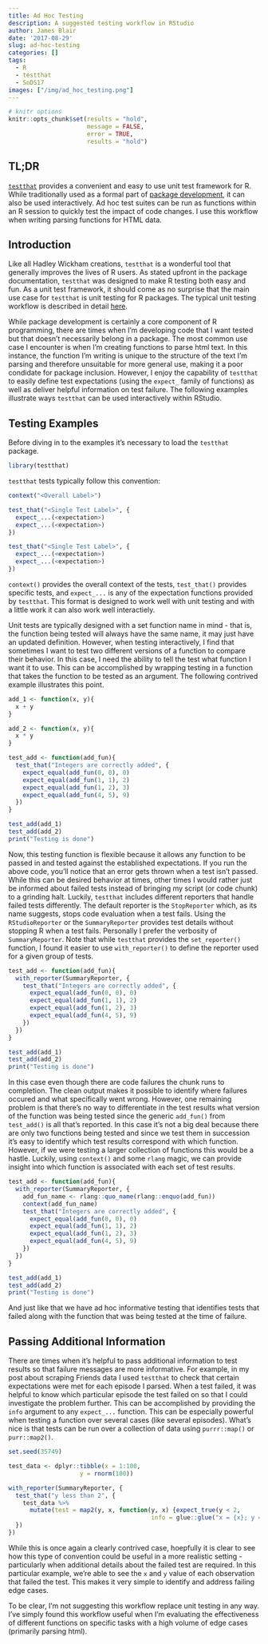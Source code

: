```yaml
---
title: Ad Hoc Testing
description: A suggested testing workflow in RStudio
author: James Blair
date: '2017-08-29'
slug: ad-hoc-testing
categories: []
tags:
  - R
  - testthat
  - SoDS17
images: ["/img/ad_hoc_testing.png"]
---
```

```r
# knitr options
knitr::opts_chunk$set(results = "hold",
                      message = FALSE,
                      error = TRUE,
                      results = "hold")
```


## TL;DR
[`testthat`](https://github.com/hadley/testthat) provides a convenient and easy to use unit test framework for R. While traditionally used as a formal part of [package development](http://r-pkgs.had.co.nz/tests.html), it can also be used interactively. Ad hoc test suites can be run as functions within an R session to quickly test the impact of code changes. I use this workflow when writing parsing functions for HTML data.

## Introduction
Like all Hadley Wickham creations, `testthat` is a wonderful tool that generally improves the lives of R users. As stated upfront in the package documentation, `testthat` was designed to make R testing both easy and fun. As a unit test framework, it should come as no surprise that the main use case for `testthat` is unit testing for R packages. The typical unit testing workflow is described in detail [here](http://r-pkgs.had.co.nz/tests.html).

While package development is certainly a core component of R programming, there are times when I'm developing code that I want tested but that doesn't necessarily belong in a package. The most common use case I encounter is when I'm creating functions to parse html text. In this instance, the function I'm writing is unique to the structure of the text I'm parsing and therefore unsuitable for more general use, making it a poor condidate for package inclusion. However, I enjoy the capability of `testthat` to easily define test expectations (using the `expect_` family of functions) as well as deliver helpful information on test failure. The following examples illustrate ways `testthat` can be used interactively within RStudio.

## Testing Examples
Before diving in to the examples it's necessary to load the `testthat` package.
```r
library(testthat)
```

`testthat` tests typically follow this convention:

```r
context("<Overall Label>")

test_that("<Single Test Label>", {
  expect_...(<expectation>)
  expect_...(<expectation>)
})

test_that("<Single Test Label>", {
  expect_...(<expectation>)
  expect_...(<expectation>)
})
```

`context()` provides the overall context of the tests, `test_that()` provides specific tests, and `expect_...` is any of the expectation functions provided by `testthat`. This format is designed to work well with unit testing and with a little work it can also work well interactiely. 

Unit tests are typically designed with a set function name in mind - that is, the function being tested will always have the same name, it may just have an updated definition. However, when testing interactively, I find that sometimes I want to test two different versions of a function to compare their behavior. In this case, I need the ability to tell the test what function I want it to use. This can be accomplished by wrapping testing in a function that takes the function to be tested as an argument. The following contrived example illustrates this point.

```r
add_1 <- function(x, y){
  x + y
}

add_2 <- function(x, y){
  x * y
}

test_add <- function(add_fun){
  test_that("Integers are correctly added", {
    expect_equal(add_fun(0, 0), 0)
    expect_equal(add_fun(1, 1), 2)
    expect_equal(add_fun(1, 2), 3)
    expect_equal(add_fun(4, 5), 9)
  })
}

test_add(add_1)
test_add(add_2)
print("Testing is done")
```

Now, this testing function is flexible because it allows any function to be passed in and tested against the established expectations. If you run the above code, you'll notice that an error gets thrown when a test isn't passed. While this can be desired behavior at times, other times I would rather just be informed about failed tests instead of bringing my script (or code chunk) to a grinding halt. Luckily, `testthat` includes different reporters that handle failed tests differently. The default reporter is the `StopReporter` which, as its name suggests, stops code evaluation when a test fails. Using the `RStudioReporter` or the `SummaryReporter` provides test details without stopping R when a test fails. Personally I prefer the verbosity of `SummaryReporter`. Note that while `testthat` provides the `set_reporter()` function, I found it easier to use `with_reporter()` to define the reporter used for a given group of tests.

```r
test_add <- function(add_fun){
  with_reporter(SummaryReporter, {
    test_that("Integers are correctly added", {
      expect_equal(add_fun(0, 0), 0)
      expect_equal(add_fun(1, 1), 2)
      expect_equal(add_fun(1, 2), 3)
      expect_equal(add_fun(4, 5), 9)
    })
  })
}

test_add(add_1)
test_add(add_2)
print("Testing is done")
```

In this case even though there are code failures the chunk runs to completion. The clean output makes it possible to identify where failures occured and what specifically went wrong. However, one remaining problem is that there's no way to differentiate in the test results what version of the function was being tested since the generic `add_fun()` from `test_add()` is all that's reported. In this case it's not a big deal because there are only two functions being tested and since we test them in succession it's easy to identify which test results correspond with which function. However, if we were testing a larger collection of functions this would be a hastle. Luckily, using `context()` and some `rlang` magic, we can provide insight into which function is associated with each set of test results.

```r
test_add <- function(add_fun){
  with_reporter(SummaryReporter, {
    add_fun_name <- rlang::quo_name(rlang::enquo(add_fun))
    context(add_fun_name)
    test_that("Integers are correctly added", {
      expect_equal(add_fun(0, 0), 0)
      expect_equal(add_fun(1, 1), 2)
      expect_equal(add_fun(1, 2), 3)
      expect_equal(add_fun(4, 5), 9)
    })
  })
}

test_add(add_1)
test_add(add_2)
print("Testing is done")
```

And just like that we have ad hoc informative testing that identifies tests that failed along with the function that was being tested at the time of failure.

## Passing Additional Information
There are times when it's helpful to pass additional information to test results so that failure messages are more informative. For example, in my post about scraping Friends data I used `testthat` to check that certain expectations were met for each episode I parsed. When a test failed, it was helpful to know which particular episode the test failed on so that I could investigate the problem further. This can be accomplished by providing the `info` argument to any `expect_...` function. This can be especially powerful when testing a function over several cases (like several episodes). What's nice is that tests can be run over a collection of data using `purrr::map()` or `purr::map2()`.

```r
set.seed(35749)

test_data <- dplyr::tibble(x = 1:100,
                    y = rnorm(100))

with_reporter(SummaryReporter, {
  test_that("y less than 2", {
    test_data %>% 
      mutate(test = map2(y, x, function(y, x) {expect_true(y < 2,
                                        info = glue::glue("x = {x}; y = {y}"))}))
  })
})
```

While this is once again a clearly contrived case, hoepfully it is clear to see how this type of convention could be useful in a more realistic setting - particularly when additional details about the failed test are required. In this particular example, we're able to see the `x` and `y` value of each observation that failed the test. This makes it very simple to identify and address failing edge cases.

To be clear, I'm not suggesting this workflow replace unit testing in any way. I've simply found this workflow useful when I'm evaluating the effectiveness of different functions on specific tasks with a high volume of edge cases (primarily parsing html).
